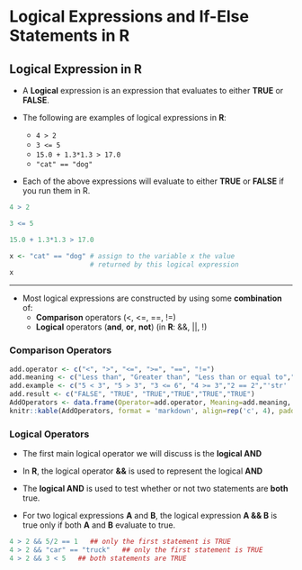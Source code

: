 # Logical Expressions and If-Else Statements in R {#ifelse}



## Logical Expression in R

* A **Logical** expression is an expression that evaluates to either **TRUE** or **FALSE**.

* The following are examples of logical expressions in **R**:
    + `4 > 2`
    + `3 <= 5`
    + `15.0 + 1.3*1.3 > 17.0`
    + ` "cat" == "dog" `
    
* Each of the above expressions will evaluate to either
**TRUE** or **FALSE** if you run them in R.

```r
4 > 2
```

```r
3 <= 5
```

```r
15.0 + 1.3*1.3 > 17.0
```

```r
x <- "cat" == "dog" # assign to the variable x the value 
                    # returned by this logical expression
x
```

---

* Most logical expressions are constructed by using some **combination** of:
    + **Comparison** operators (<, <=, ==, !=)
    + **Logical** operators (**and**, **or**, **not**) (in **R**: &&, ||, !)

### Comparison Operators

```r
add.operator <- c("<", ">", "<=", ">=", "==", "!=")
add.meaning <- c("Less than", "Greater than", "Less than or equal to","Greater than or equal to","Equal to","Not equal to")
add.example <- c("5 < 3", "5 > 3", "3 <= 6", "4 >= 3","2 == 2","'str' != 'stR'")
add.result <- c("FALSE", "TRUE", "TRUE","TRUE","TRUE","TRUE")
AddOperators <- data.frame(Operator=add.operator, Meaning=add.meaning, Example =add.example, Result = add.result)
knitr::kable(AddOperators, format = 'markdown', align=rep('c', 4), padding=4)
```

### Logical Operators

* The first main logical operator we will discuss is the **logical AND**

* In **R**, the logical operator **&&** is used to represent the logical **AND**

* The **logical AND** is used to test whether or not two statements are **both** true.

* For two logical expressions **A** and **B**, the logical expression **A && B** is true
only if both **A** and **B** evaluate to true.

```r
4 > 2 && 5/2 == 1   ## only the first statement is TRUE
4 > 2 && "car" == "truck"   ## only the first statement is TRUE
4 > 2 && 3 < 5   ## both statements are TRUE
```

